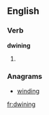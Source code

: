 ==English==

===Verb===
'''dwining'''

# {{present participle of|[[dwine]]}}

===Anagrams===
* [[winding#English|winding]]

[[fr:dwining]]